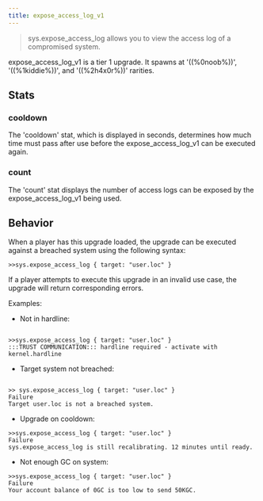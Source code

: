 ```yaml
---
title: expose_access_log_v1
---
```


> sys.expose_access_log allows you to view the access log of a compromised system.

expose_access_log_v1 is a tier 1 upgrade. It spawns at '((%0noob%))', '((%1kiddie%))', and '((%2h4x0r%))' rarities.

## Stats

### cooldown

The 'cooldown' stat, which is displayed in seconds, determines how much time must pass after use before the expose_access_log_v1 can be executed again.

### count

The 'count' stat displays the number of access logs can be exposed by the expose_access_log_v1 being used.

## Behavior

When a player has this upgrade loaded, the upgrade can be executed against a breached system using the following syntax:

```
>>sys.expose_access_log { target: "user.loc" }
```

If a player attempts to execute this upgrade in an invalid use case, the upgrade will return corresponding errors.

Examples:

- Not in hardline:

```

>>sys.expose_access_log { target: "user.loc" }
:::TRUST COMMUNICATION::: hardline required - activate with kernel.hardline

```

- Target system not breached:

```

>> sys.expose_access_log { target: "user.loc" }
Failure
Target user.loc is not a breached system.

```

- Upgrade on cooldown:

```
>>sys.expose_access_log { target: "user.loc" }
Failure
sys.expose_access_log is still recalibrating. 12 minutes until ready.
```

- Not enough GC on system:

```
>>sys.expose_access_log { target: "user.loc" }
Failure
Your account balance of 0GC is too low to send 50KGC.
```
